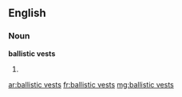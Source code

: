 ==English==

===Noun===
'''ballistic vests'''

# {{plural of|ballistic vest}}

[[ar:ballistic vests]]
[[fr:ballistic vests]]
[[mg:ballistic vests]]